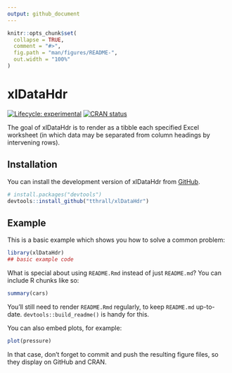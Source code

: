 ```yaml
---
output: github_document
---
```


<!-- README.md is generated from README.Rmd. Please edit that file -->

```r
knitr::opts_chunk$set(
  collapse = TRUE,
  comment = "#>",
  fig.path = "man/figures/README-",
  out.width = "100%"
)
```

# xlDataHdr

<!-- badges: start -->
[![Lifecycle: experimental](https://img.shields.io/badge/lifecycle-experimental-orange.svg)](https://lifecycle.r-lib.org/articles/stages.html#experimental)
[![CRAN status](https://www.r-pkg.org/badges/version/xlDataHdr)](https://CRAN.R-project.org/package=xlDataHdr)
<!-- badges: end -->

The goal of xlDataHdr is to render as a tibble each specified Excel worksheet (in which data may be separated from column headings by intervening rows).

## Installation

You can install the development version of xlDataHdr from [GitHub](https://github.com/).

``` r
# install.packages("devtools")
devtools::install_github("tthrall/xlDataHdr")
```

## Example

This is a basic example which shows you how to solve a common problem:

```r
library(xlDataHdr)
## basic example code
```

What is special about using `README.Rmd` instead of just `README.md`? You can include R chunks like so:

```r
summary(cars)
```

You'll still need to render `README.Rmd` regularly, to keep `README.md` up-to-date. `devtools::build_readme()` is handy for this.

You can also embed plots, for example:

```r
plot(pressure)
```

In that case, don't forget to commit and push the resulting figure files, so they display on GitHub and CRAN.
